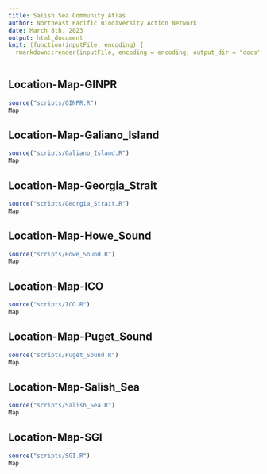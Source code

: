 ```yaml
---
title: Salish Sea Community Atlas
author: Northeast Pacific Biodiversity Action Network
date: March 8th, 2023
output: html_document
knit: (function(inputFile, encoding) {
  rmarkdown::render(inputFile, encoding = encoding, output_dir = "docs") })
---
```


## Location-Map-GINPR

```r
source("scripts/GINPR.R")
Map
```

## Location-Map-Galiano_Island

```r
source("scripts/Galiano_Island.R")
Map
```

## Location-Map-Georgia_Strait

```r
source("scripts/Georgia_Strait.R")
Map
```


## Location-Map-Howe_Sound

```r
source("scripts/Howe_Sound.R")
Map
```

## Location-Map-ICO

```r
source("scripts/ICO.R")
Map
```

## Location-Map-Puget_Sound

```r
source("scripts/Puget_Sound.R")
Map
```


## Location-Map-Salish_Sea

```r
source("scripts/Salish_Sea.R")
Map
```

## Location-Map-SGI

```r
source("scripts/SGI.R")
Map
```
